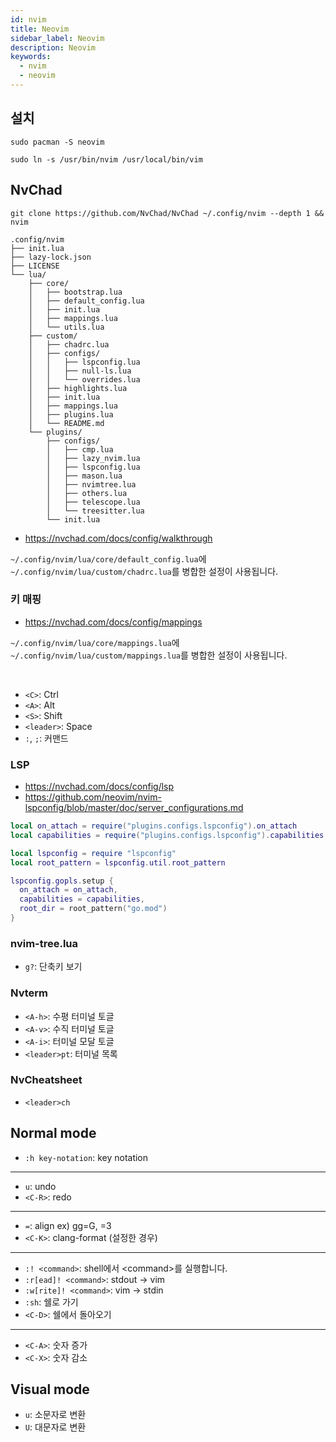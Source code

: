 ```yaml
---
id: nvim
title: Neovim
sidebar_label: Neovim
description: Neovim
keywords:
  - nvim
  - neovim
---
```


## 설치

```shell
sudo pacman -S neovim
```

```shell
sudo ln -s /usr/bin/nvim /usr/local/bin/vim
```

## NvChad

```shell
git clone https://github.com/NvChad/NvChad ~/.config/nvim --depth 1 && nvim
```

```shell
.config/nvim
├── init.lua
├── lazy-lock.json
├── LICENSE
└── lua/
    ├── core/
    │   ├── bootstrap.lua
    │   ├── default_config.lua
    │   ├── init.lua
    │   ├── mappings.lua
    │   └── utils.lua
    ├── custom/
    │   ├── chadrc.lua
    │   ├── configs/
    │   │   ├── lspconfig.lua
    │   │   ├── null-ls.lua
    │   │   └── overrides.lua
    │   ├── highlights.lua
    │   ├── init.lua
    │   ├── mappings.lua
    │   ├── plugins.lua
    │   └── README.md
    └── plugins/
        ├── configs/
        │   ├── cmp.lua
        │   ├── lazy_nvim.lua
        │   ├── lspconfig.lua
        │   ├── mason.lua
        │   ├── nvimtree.lua
        │   ├── others.lua
        │   ├── telescope.lua
        │   └── treesitter.lua
        └── init.lua
```

- https://nvchad.com/docs/config/walkthrough

`~/.config/nvim/lua/core/default_config.lua`에 `~/.config/nvim/lua/custom/chadrc.lua`를 병합한 설정이 사용됩니다.

### 키 매핑

- https://nvchad.com/docs/config/mappings

`~/.config/nvim/lua/core/mappings.lua`에 `~/.config/nvim/lua/custom/mappings.lua`를 병합한 설정이 사용됩니다.

<br />

- `<C>`: Ctrl
- `<A>`: Alt
- `<S>`: Shift
- `<leader>`: Space
- `:`, `;`: 커맨드

### LSP

- https://nvchad.com/docs/config/lsp
- https://github.com/neovim/nvim-lspconfig/blob/master/doc/server_configurations.md

```lua title="~/.config/nvim/lua/custom/configs/lspconfig.lua"
local on_attach = require("plugins.configs.lspconfig").on_attach
local capabilities = require("plugins.configs.lspconfig").capabilities

local lspconfig = require "lspconfig"
local root_pattern = lspconfig.util.root_pattern

lspconfig.gopls.setup {
  on_attach = on_attach,
  capabilities = capabilities,
  root_dir = root_pattern("go.mod")
}
```

### nvim-tree.lua

- `g?`: 단축키 보기

### Nvterm

- `<A-h>`: 수평 터미널 토글
- `<A-v>`: 수직 터미널 토글
- `<A-i>`: 터미널 모달 토글
- `<leader>pt`: 터미널 목록

### NvCheatsheet

- `<leader>ch`

## Normal mode

- `:h key-notation`: key notation

---

- `u`: undo
- `<C-R>`: redo

---

- `=`: align ex) gg=G, =3
- `<C-K>`: clang-format (설정한 경우)

---

- `:! <command>`: shell에서 <command\>를 실행합니다.
- `:r[ead]! <command>`: stdout -> vim
- `:w[rite]! <command>`: vim -> stdin
- `:sh`: 쉘로 가기
- `<C-D>`: 쉘에서 돌아오기

---

- `<C-A>`: 숫자 증가
- `<C-X>`: 숫자 감소

## Visual mode

- `u`: 소문자로 변환
- `U`: 대문자로 변환
